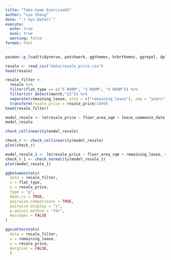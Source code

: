 ```yaml
---
title: "Take-home Exercise03"
author: "Luo Zheng" 
date: "`r Sys.Date()`"
execute: 
  echo: true
  eval: true
  warning: false
format: html
---
```


```r
pacman::p_load(tidyverse, patchwork, ggthemes, hrbrthemes, ggrepel, dplyr, ggiraph, ggstatsplot, PMCMRplus, performance, parameters, see)
```

```r
resale <- read_csv("data/resale_price.csv")
head(resale)
```

```r
resale_filter <-
  resale %>% 
  filter(flat_type == c("5 ROOM", "3 ROOM", "4 ROOM")) %>% 
  filter(str_detect(month,"22")) %>% 
  separate(remaining_lease, into = c("remaining_lease"), sep = "years") %>% 
  transform(resale_price = resale_price/1000)
head(resale_filter)
```


```r
model_resale <- lm(resale_price ~ floor_area_sqm + lease_commence_date + remaining_lease, data = resale_filter)
model_resale
```

```r
check_collinearity(model_resale)
```

```r
check_r <- check_collinearity(model_resale)
plot(check_r)
```

```r
model_resale_1 <- lm(resale_price ~ floor_area_sqm + remaining_lease, data = resale_filter)
check_r_1 <- check_normality(model_resale_1)
plot(model_resale_1)
```


```r
ggbetweenstats(
  data = resale_filter,
  x = flat_type, 
  y = resale_price,
  type = "p",
  mean.ci = TRUE, 
  pairwise.comparisons = TRUE, 
  pairwise.display = "s",
  p.adjust.method = "fdr",
  messages = FALSE
)
```

```r

ggscatterstats(
  data = resale_filter,
  x = remaining_lease,
  y = resale_price,
  marginal = FALSE,
  )
```

